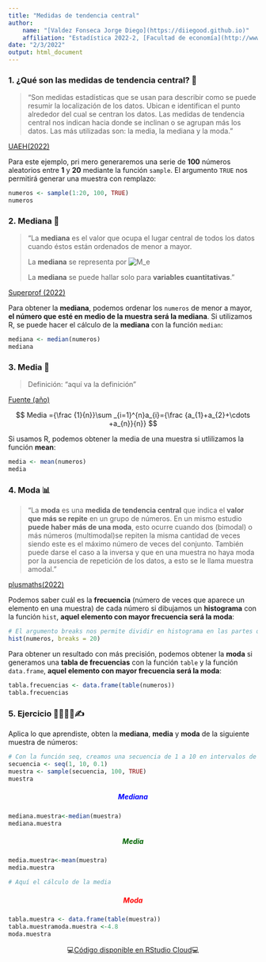```yaml
---
title: "Medidas de tendencia central"
author:
    name: "[Valdez Fonseca Jorge Diego](https://diiegood.github.io)"
    affiliation: "Estadística 2022-2, [Facultad de economía](http://www.economia.unam.mx/)"
date: "2/3/2022"
output: html_document
---
```


### 1. ¿Qué son las medidas de tendencia central? 🤔 {style="text-align: justify;"}

> "Son medidas estadísticas que se usan para describir como se puede resumir la localización de los datos. Ubican e identifican el punto alrededor del cual se centran los datos. Las medidas de tendencia central nos indican hacia donde se inclinan o se agrupan más los datos. Las más utilizadas son: la media, la mediana y la moda."

[UAEH](https://www.uaeh.edu.mx/division_academica/educacion-media/repositorio/2010/6-semestre/estadistica/medidas-tendencia-central.pdf "UAEH (2022)")![]()[(2022)](https://www.uaeh.edu.mx/division_academica/educacion-media/repositorio/2010/6-semestre/estadistica/medidas-tendencia-central.pdf "UAEH (2022)")

Para este ejemplo, pri mero generaremos una serie de **100** números aleatorios entre **1** y **20** mediante la función `sample`. El argumento `TRUE` nos permitirá generar una muestra con remplazo:

```r
numeros <- sample(1:20, 100, TRUE)
numeros
```

### 2. Mediana 📍 {style="text-align: justify;"}

> "La **mediana** es el valor que ocupa el lugar central de todos los datos cuando éstos están ordenados de menor a mayor.
>
> La **mediana** se representa por ![M_e](https://www.superprof.es/apuntes/wp-content/ql-cache/quicklatex.com-62d4d16091bac189e5f334a6d2f4cb4e_l3.png "Rendered by QuickLaTeX.com")
>
> La **mediana** se puede hallar solo para **variables cuantitativas**."

[Superprof (2022)](https://www.superprof.es/apuntes/escolar/matematicas/estadistica/descriptiva/mediana.html "Superprof (2022)")

Para obtener la **mediana**, podemos ordenar los `numeros` de menor a mayor, **el número que esté en medio de la muestra será la mediana**. Si utilizamos R, se puede hacer el cálculo de la **mediana** con la función `median`:

```r
mediana <- median(numeros)
mediana
```

### 3. Media 🧮 {style="text-align: justify;"}

> Definición: "aquí va la definición"

[Fuente (año)](https://www.google.com/ "Fuente (año)")

<center>

$$ Media ={\frac {1}{n}}\sum _{i=1}^{n}a_{i}={\frac {a_{1}+a_{2}+\cdots +a_{n}}{n}} $$

</center>

Si usamos R, podemos obtener la media de una muestra si utlilizamos la función **mean**:

```r
media <- mean(numeros)
media
```

### 4. Moda 📊 {style="text-align: justify;"}

> "La **moda** es una **medida de tendencia central** que indica el **valor que más se repite** en un grupo de números. En un mismo estudio **puede haber más de una moda**, esto ocurre cuando dos (bimodal) o más números (multimodal)se repiten la misma cantidad de veces siendo este es el máximo número de veces del conjunto. También puede darse el caso a la inversa y que en una muestra no haya moda por la ausencia de repetición de los datos, a esto se le llama muestra amodal."

[plusmaths(2022)](https://es.plusmaths.com/la-moda-estadistica.html "plusmaths(2022)")

Podemos saber cuál es la **frecuencia** (número de veces que aparece un elemento en una muestra) de cada número si dibujamos un **histograma** con la función `hist`, **aquel elemento con mayor frecuencia será la moda**:

```r
# El argumento breaks nos permite dividir en histograma en las partes que queramos
hist(numeros, breaks = 20)
```

Para obtener un resultado con más precisión, podemos obtener la **moda** si generamos una **tabla de frecuencias** con la función `table` y la función `data.frame`, **aquel elemento con mayor frecuencia será la moda**:

```r
tabla.frecuencias <- data.frame(table(numeros))
tabla.frecuencias
```

### 5. Ejercicio 👩‍💻👨‍💻✍ {style="text-align: justify;"}

Aplica lo que aprendiste, obten la **mediana**, **media** y **moda** de la siguiente muestra de números:

```r
# Con la función seq, creamos una secuencia de 1 a 10 en intervalos de 0.1 en 0.1
secuencia <- seq(1, 10, 0.1)
muestra <- sample(secuencia, 100, TRUE)
muestra
```

##### Mediana {style="text-align: center; color: blue;"}

```r
mediana.muestra<-median(muestra)
mediana.muestra

```

##### Media {style="text-align: center; color: darkgreen;"}

```r
media.muestra<-mean(muestra)
media.muestra

# Aquí el cálculo de la media
```

##### Moda {style="text-align: center; color: red;"}

```r
tabla.muestra <- data.frame(table(muestra))
tabla.muestramoda.muestra <-4.8
moda.muestra
```

<center>

💻[Código disponible en RStudio Cloud](https://rstudio.cloud/project/3671022 "👩‍💻 Disponible en RStudio Cloud 👨‍💻")💻

</center>
